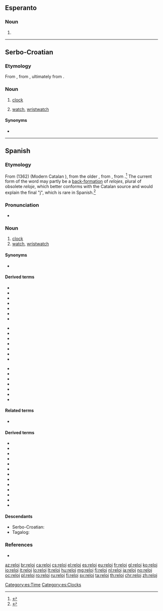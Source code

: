 ==Esperanto==

===Noun===
{{eo-head}}

# {{eo-form of|rel|oj}}

----

==Serbo-Croatian==

===Etymology===
From {{etyl|es|sh}} {{m|es|reloj}}, from {{etyl|la|sh}} {{m|la|horologium}}, ultimately from {{etyl|grc|sh}} {{m|grc|ώρολόγιον}}.

===Noun===
{{sh-noun|g=m|r|релој}}

# {{context|regional|lang=sh}} [[clock]]
# {{context|regional|lang=sh}} [[watch]], [[wristwatch]]

====Synonyms====
* {{l|sh|sȃt}}
{{attention|sh}}

----

==Spanish==
{{wikipedia|lang=es}}
===Etymology===
From {{etyl|roa-oca|es}} {{term|relotge|lang=roa-oca}} (1362) (Modern Catalan {{term|rellotge|lang=ca}}), from the older {{term|orollotge|lang=roa-oca}}, from {{etyl|la|es}} {{m|la|hōrologium}}, from {{etyl|grc|es}} {{term|ὡρολόγιον|lang=grc}}.<ref>{{reference-book
 | last = Gómez de Silva
 | first = Guido
 | year = 1988
 | title = Breve diccionario etimológico de la lengua española
 | publisher = [[w:Fondo de Cultura Económica|Fondo de Cultura Económica]]
 | location = Mexico
 | language = Spanish
 | id = ISBN 968-16-2812-8
}}</ref> The current form of the word may partly be a [[back-formation]] of ''relojes'', plural of obsolete ''reloje'', which better conforms with the Catalan source and would explain the final "j", which is rare in Spanish.<ref>{{reference-book
 | last = Musa
 | first = Héctor Eduardo
 | year = 2006
 | title = Cómo mira y ve el argentino
| url= http://books.google.com/books?id=4MpdmSu66FQC&pg=PA101&lpg=PA101&dq=1362+relotge&source=bl&ots=qUw5xXkWUA&sig=lXEVYVT0UXSbygQQrPTJDnFgI6k&hl=en&ei=B8CwTuXREeWQsQK9-dm4AQ&sa=X&oi=book_result&ct=result&resnum=3&ved=0CDYQ6AEwAg#v=onepage&q=1362%20relotge&f=false
 | publisher = Editorial Dunken
 | location = Buenos Aires, Argentina
 | language = Spanish
 | id = ISBN 968-02-1621-8
}}</ref>

===Pronunciation===
* {{IPA|[reˈlox]|[reˈloɣ]|[reˈlo]|lang=es}}

===Noun===
{{es-noun|m|es}}

# [[clock]]
# [[watch]], [[wristwatch]]

====Synonyms====
* {{sense|watch|wristwatch}} {{l|es|reloj de pulsera|g=m}}

====Derived terms====
{{rel-top3|Terms derived from "reloj"}}
* {{l|es|contra el reloj}}
* {{l|es|contrarreloj}}
* {{l|es|reloj atómico}}
* {{l|es|reloj cucú}}
* {{l|es|reloj de agua}}
* {{l|es|reloj de arena}}
* {{l|es|reloj de campana}}
{{rel-mid3}}
* {{l|es|reloj de cuco}}
* {{l|es|reloj de bolsillo}}
* {{l|es|reloj de longitudes}}
* {{l|es|reloj de música}}
* {{l|es|reloj de péndola}}
* {{l|es|reloj de péndulo}}
* {{l|es|reloj de pulsera}}
{{rel-mid3}}
* {{l|es|reloj de repetición}}
* {{l|es|reloj de sol}}
* {{l|es|reloj despertador}}
* {{l|es|relojero}}
* {{l|es|reloj magistral}}
* {{l|es|reloj marino}}
* {{l|es|reloj solar}}
{{rel-bottom}}

====Related terms====
* {{l|es|hora}}

====Derived terms====
* {{l|es|relojero}}
* {{l|es|relojería}}
* {{l|es|contrarreloj}}
* {{l|es|relojear}}
* {{l|es|reloj de arena}}
* {{l|es|reloj de pulsera}}
* {{l|es|reloj de sol}}
* {{l|es|reloj de bolsillo}}
* {{l|es|reloj de agua}}
* {{l|es|reloj atómico}}
* {{l|es|reloj de cuco}}
* {{l|es|reloj despertador}}
* {{l|es|reloj solar}}

====Descendants====
* Serbo-Croatian: {{l|sh|reloj}}
* Tagalog: {{l|tl|relo}}

===References===
<references />
* {{R:DRAE 2001}}

[[Category:es:Time]]
[[Category:es:Clocks]]

[[az:reloj]]
[[br:reloj]]
[[ca:reloj]]
[[cs:reloj]]
[[el:reloj]]
[[es:reloj]]
[[eu:reloj]]
[[fr:reloj]]
[[gl:reloj]]
[[ko:reloj]]
[[io:reloj]]
[[it:reloj]]
[[lo:reloj]]
[[lt:reloj]]
[[hu:reloj]]
[[mg:reloj]]
[[fj:reloj]]
[[nl:reloj]]
[[ja:reloj]]
[[no:reloj]]
[[oc:reloj]]
[[pl:reloj]]
[[ro:reloj]]
[[ru:reloj]]
[[fi:reloj]]
[[sv:reloj]]
[[ta:reloj]]
[[th:reloj]]
[[chr:reloj]]
[[zh:reloj]]